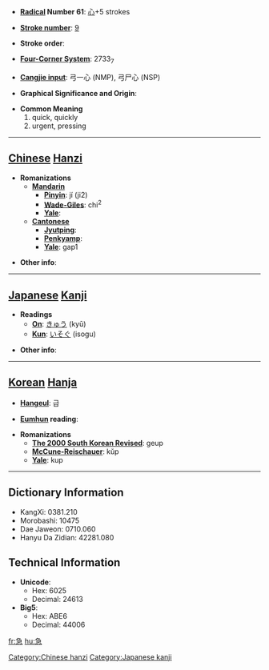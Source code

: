 * '''[[Wiktionary:Chinese radical index| Radical]] Number 61''': [[Wiktionary:Chinese radical index 心|心]]+5 strokes

* '''[[Wiktionary:Chinese total strokes index|Stroke number]]''': [[Wiktionary:Chinese total strokes index 9|9]]

* '''Stroke order''': 

* '''[[Wiktionary:Chinese four corner index|Four-Corner System]]''': 2733<sub>7</sub>

* '''[[Wiktionary:Chinese Cangjie index|Cangjie input]]''': 弓一心 (NMP), 弓尸心 (NSP)

* '''Graphical Significance and Origin''': 

* '''Common Meaning'''
*#quick, quickly
*# urgent, pressing


----

== [[Chinese]] [[Hanzi]] ==

* '''Romanizations'''
** '''[[Mandarin]]'''
*** '''[[Pinyin]]''': jí (ji2)
*** '''[[Wade-Giles]]''': chi<sup>2</sup>
*** '''[[Yale]]''': 
** '''[[Cantonese]]'''
*** '''[[Jyutping]]''':
*** '''[[Penkyamp]]''': 
*** '''[[Yale]]''': gap1

* '''Other info''': 

----

== [[Japanese]] [[Kanji]] ==

* '''Readings'''
** '''[[On]]''': [[きゅう]] (kyū)
** '''[[Kun]]''': [[いそぐ]] (isogu)

* '''Other info''':  

----

== [[Korean]] [[Hanja]] ==

* '''[[Hangeul]]''': 급

* '''[[Eumhun]] reading''': 

* '''Romanizations'''
** '''[[The 2000 South Korean Revised Romanization|The 2000 South Korean Revised]]''': geup
** '''[[McCune-Reischauer]]''': kŭp
** '''[[Yale]]''': kup

----

== Dictionary Information ==

* KangXi: 0381.210
* Morobashi: 10475
* Dae Jaweon: 0710.060
* Hanyu Da Zidian: 42281.080

== Technical Information ==

* '''Unicode''':
** Hex: 6025
** Decimal: 24613
* '''Big5''':
** Hex: ABE6
** Decimal: 44006

[[Category:Chinese hanzi]]
[[Category:Japanese kanji]]

[[fr:急]]
[[hu:急]]